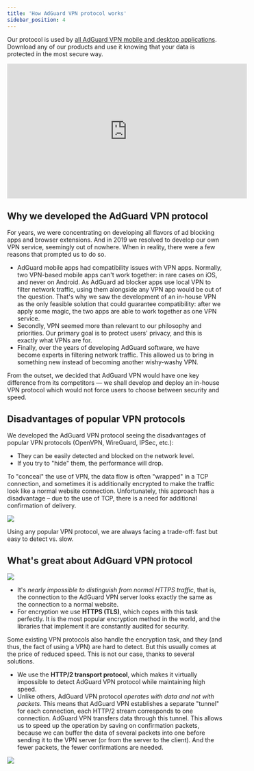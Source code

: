 ```yaml
---
title: 'How AdGuard VPN protocol works'
sidebar_position: 4
---
```


Our protocol is used by [all AdGuard VPN mobile and desktop applications](https://adguard-vpn.com/en/welcome.html). Download any of our products and use it knowing that your data is protected in the most secure way.

<iframe width="560" height="315" src="https://www.youtube-nocookie.com/embed/7149L3xPmSE" title="YouTube video player" frameborder="0" allow="accelerometer; autoplay; clipboard-write; encrypted-media; gyroscope; picture-in-picture" allowfullscreen></iframe>

## Why we developed the AdGuard VPN protocol

For years, we were concentrating on developing all flavors of ad blocking apps and browser extensions. And in 2019 we resolved to develop our own VPN service, seemingly out of nowhere. When in reality, there were a few reasons that prompted us to do so.

* AdGuard mobile apps had compatibility issues with VPN apps. Normally, two VPN-based mobile apps can't work together: in rare cases on iOS, and never on Android. As AdGuard ad blocker apps use local VPN to filter network traffic, using them alongside any VPN app would be out of the question. That's why we saw the development of an in-house VPN as the only feasible solution that could guarantee compatibility: after we apply some magic, the two apps are able to work together as one VPN service.
* Secondly, VPN seemed more than relevant to our philosophy and priorities. Our primary goal is to protect users' privacy, and this is exactly what VPNs are for.
* Finally, over the years of developing AdGuard software, we have become experts in filtering network traffic. This allowed us to bring in something new instead of becoming another wishy-washy VPN.

From the outset, we decided that AdGuard VPN would have one key difference from its competitors — we shall develop and deploy an in-house VPN protocol which would not force users to choose between security and speed.

## Disadvantages of popular VPN protocols

We developed the AdGuard VPN protocol seeing the disadvantages of popular VPN protocols (OpenVPN, WireGuard, IPSec, etc.):

* They can be easily detected and blocked on the network level.
* If you try to "hide" them, the performance will drop.

To "conceal" the use of VPN, the data flow is often "wrapped" in a TCP connection, and sometimes it is additionally encrypted to make the traffic look like a normal website connection. Unfortunately, this approach has a disadvantage – due to the use of TCP, there is a need for additional confirmation of delivery.

<object data="https://cdn.adguardvpn.com/public/Adguard/Blog/vpn/protocol/6.svg" type="image/svg+xml"><img src="https://cdn.adguardvpn.com/public/Adguard/Blog/vpn/protocol/6.svg"/></object>

Using any popular VPN protocol, we are always facing a trade-off: fast but easy to detect vs. slow.

## What's great about AdGuard VPN protocol

<object data="https://cdn.adguardvpn.com/public/Adguard/Blog/vpn/protocol/5.svg" type="image/svg+xml"><img src="https://cdn.adguardvpn.com/public/Adguard/Blog/vpn/protocol/5.svg"/></object>

* It's *nearly impossible to distinguish from normal HTTPS traffic*, that is, the connection to the AdGuard VPN server looks exactly the same as the connection to a normal website.
* For encryption we use **HTTPS (TLS)**, which copes with this task perfectly. It is the most popular encryption method in the world, and the libraries that implement it are constantly audited for security.

Some existing VPN protocols also handle the encryption task, and they (and thus, the fact of using a VPN) are hard to detect. But this usually comes at the price of reduced speed. This is not our case, thanks to several solutions.

* We use the **HTTP/2 transport protocol**, which makes it virtually impossible to detect AdGuard VPN protocol while maintaining high speed.
* Unlike others, AdGuard VPN protocol *operates with data and not with packets*. This means that AdGuard VPN establishes a separate "tunnel" for each connection, each HTTP/2 stream corresponds to one connection. AdGuard VPN transfers data through this tunnel. This allows us to speed up the operation by saving on confirmation packets, because we can buffer the data of several packets into one before sending it to the VPN server (or from the server to the client). And the fewer packets, the fewer confirmations are needed.

<object data="https://cdn.adguardvpn.com/public/Adguard/Blog/vpn/protocol/sravnenie5:6.svg" type="image/svg+xml"><img src="https://cdn.adguardvpn.com/public/Adguard/Blog/vpn/protocol/sravnenie5:6.svg"/></object>